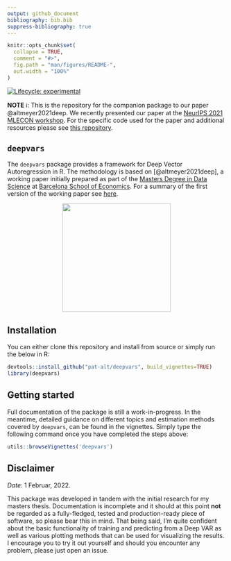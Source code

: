 ```yaml
---
output: github_document
bibliography: bib.bib
suppress-bibliography: true
---
```


<!-- README.md is generated from README.Rmd. Please edit that file -->

```r
knitr::opts_chunk$set(
  collapse = TRUE,
  comment = "#>",
  fig.path = "man/figures/README-",
  out.width = "100%"
)
```

<!-- badges: start -->
[![Lifecycle: experimental](https://img.shields.io/badge/lifecycle-experimental-orange.svg)](https://www.tidyverse.org/lifecycle/#experimental)
<!-- badges: end -->

**NOTE** ℹ️: This is the repository for the companion package to our paper @altmeyer2021deep. We recently presented our paper at the [NeurIPS 2021 MLECON workshop](https://nips.cc/Conferences/2021/ScheduleMultitrack?event=21847). For the specific code used for the paper and additional resources please see [this repository](https://github.com/pat-alt/deepvarsMacro).

## `deepvars`

The `deepvars` package provides a framework for Deep Vector Autoregression in R. The methodology is based on [@altmeyer2021deep], a working paper initially prepared as part of the [Masters Degree in Data Science](https://bse.eu/study/masters-programs/data-science-methodology) at [Barcelona School of Economics](https://bse.eu). For a summary of the first version of the working paper see [here](https://thevoice.bse.eu/2021/09/16/deep-vector-autoregression-for-macroeconomic-data/). 

<p align="center">
  <img src="www/hex.png" style="width: 250px;" />
</p>

## Installation

You can either clone this repository and install from source or simply run the below in R:

```r
devtools::install_github("pat-alt/deepvars", build_vignettes=TRUE)
library(deepvars)
```

## Getting started

Full documentation of the package is still a work-in-progress. In the meantime, detailed guidance on different topics and estimation methods covered by `deepvars`, can be found in the vignettes. Simply type the following command once you have completed the steps above:

```r
utils::browseVignettes('deepvars')
```

## Disclaimer

*Date*: 1 Februar, 2022.

This package was developed in tandem with the initial research for my masters thesis. Documentation is incomplete and it should at this point **not** be regarded as a fully-fledged, tested and production-ready piece of software, so please bear this in mind. That being said, I'm quite confident about the basic functionality of training and predicting from a Deep VAR as well as various plotting methods that can be used for visualizing the results. I encourage you to try it out yourself and should you encounter any problem, please just open an issue.




